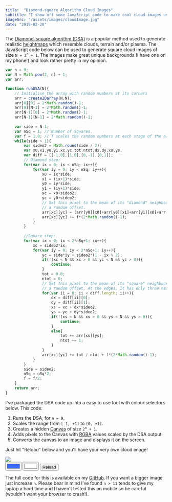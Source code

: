 ```yaml
---
title:  "Diamond-square Algorithm Cloud Images"
subtitle: "I show off some JavaScript code to make cool cloud images using the Diamond-square algorithm."
imageSrc: "/assets/images/cloudImage.jpg"
date: "2019-02-20"
---
```


The <a href="https://en.wikipedia.org/wiki/Diamond-square_algorithm" class="blue-link">Diamond-square algorithm (DSA)</a> is a popular method used to generate realistic <a href="https://en.wikipedia.org/wiki/Heightmap" class="blue-link">heightmaps</a> which resemble clouds, terrain and/or plasma. The JavaScript code below can be used to generate square cloud images of size <code class="highlighter-rouge">N = 2<sup>n</sup> + 1</code>. The images make great unique backgrounds (I have one on my phone!) and look rather pretty in my opinion.

```javascript
var n = 9;
var N = Math.pow(2, n) + 1;
var arr;

function runDSA(N){
    // Initialise the array with random numbers at its corners
    arr = create2Darray(N,N);
    arr[0][0] = 2*Math.random()-1;
    arr[0][N-1] = 2*Math.random()-1;
    arr[N-1][0] = 2*Math.random()-1;
    arr[N-1][N-1] = 2*Math.random()-1;
    
    var side = N-1;
    var nSq = 1; // Number of Squares.
    var f = 1.0; // f scales the random numbers at each stage of the algorithm
    while(side > 1){
        var sideo2 = Math.round(side / 2);
        var x0,x1,y0,y1,xc,yc,tot,ntot,dx,dy,xs,ys;
        var diff = [[-1,0],[1,0],[0,-1],[0,1]];
        // Diamond step:
        for(var ix = 0; ix < nSq; ix++){
            for(var iy = 0; iy < nSq; iy++){
                x0 = ix*side;
                x1 = (ix+1)*side;
                y0 = iy*side;
                y1 = (iy+1)*side;
                xc = x0+sideo2;
                yc = y0+sideo2;
                // Set this pixel to the mean of its "diamond" neighbours plus
                // a random offset.
                arr[xc][yc] = (arr[y0][x0]+arr[y0][x1]+arr[y1][x0]+arr[y1][x1])/4;
                arr[xc][yc] += f*(2*Math.random()-1);
            }
        }
        
        //Square step:
        for(var ix = 0; ix < 2*nSq+1; ix++){
            xc = sideo2*ix;
            for(var iy = 0; iy < 2*nSq+1; iy++){
                yc = side*iy + sideo2*(1 - ix % 2);
                if(!(xc < N && xc > 0 && yc < N && yc > 0)){
                    continue;
                }
                tot = 0.0;
                ntot = 0;
                // Set this pixel to the mean of its "square" neighbours plus
                // a random offset. At the edges, it has only three neighbours.
                for(var ii = 0; ii < diff.length; ii++){
                    dx = diff[ii][0];
                    dy = diff[ii][1];
                    xs = xc + dx*sideo2;
                    ys = yc + dy*sideo2;
                    if(!(xs < N && xs > 0 && ys < N && ys > 0)){
                        continue;
                    }
                    else{
                        tot += arr[xs][ys];
                        ntot += 1;
                    }
                }
                arr[xc][yc] += tot / ntot + f*(2*Math.random()-1);
            }
        }
        side = sideo2;
        nSq = nSq*2;
        f = f/2;
    }
    return arr;
}
```

I've packaged the DSA code up into a easy to use tool with colour selectors below. This code:

1. Runs the DSA, for `n = 9`.
2. Scales the range from `[-1, +1]` to `[0, +1]`.
3. Creates a hidden <a href="https://www.w3schools.com/graphics/canvas_intro.asp" class="blue-link">Canvas</a> of size <code class="highlighter-rouge">2<sup>n</sup> + 1</code>. 
4. Adds pixels to the Canvas with <a href="https://en.wikipedia.org/wiki/RGBA_color_space" class="blue-link">RGBA</a> values scaled by the DSA output.
5. Converts the canvas to an image and displays it on the screen.

Just hit "Reload" below and you'll have your very own cloud image!

<canvas id="myCanvas" style="display: none;"></canvas>
<div id="divImg" style="overflow-x: scroll;"><img src='/assets/images/cloudImage.jpg'/></div>
<div>
    <input id="color1" type="color" value="#3c69ff" class="form-control"/>
    <input id="color2" type="color" value="#ffffff" class="form-control"/>
    <button id="reload" class="button">Reload</button>
</div>

The full code for this is available on my <a href="https://github.com/george-pearson" class="blue-link">GitHub</a>. If you want a bigger image just increase `n`. Please bear in mind I've found `n > 11` tends to give my laptop a hard time and I haven't tested this on mobile so be careful (wouldn't want your browser to crash!).

<script src="/assets/scripts/cloud.min.js"></script>